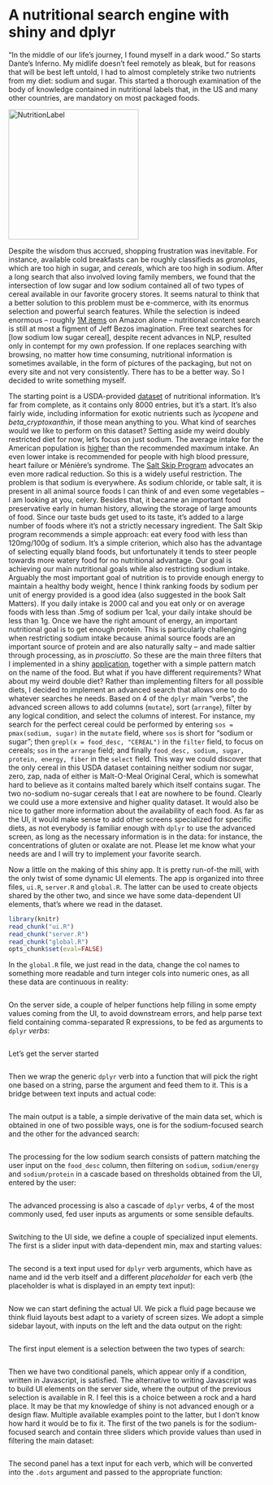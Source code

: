 # A nutritional search engine with shiny and dplyr


“In the middle of our life's journey, I found myself in a dark wood.” So starts Dante's Inferno. My midlife doesn't feel remotely as bleak, but for reasons that will be best left untold, I had to almost completely strike two nutrients from my diet: sodium and sugar. This started a thorough examination of the body of knowledge contained in nutritional labels  that, in the US and many other countries, are mandatory on most packaged foods.

<a title="By Jaidan899 (Own work) [CC BY-SA 4.0 (http://creativecommons.org/licenses/by-sa/4.0)], via Wikimedia Commons" href="https://commons.wikimedia.org/wiki/File%3ANutritionLabel.png"><img width="256" alt="NutritionLabel" src="https://upload.wikimedia.org/wikipedia/commons/thumb/c/c7/NutritionLabel.png/256px-NutritionLabel.png"/></a>

Despite the wisdom thus accrued, shopping frustration was inevitable. For instance, available cold breakfasts can be roughly classifieds as *granolas*, which are too high in sugar, and *cereals*, which are too high in sodium. After a long search that also involved loving family members, we found that the intersection of low sugar and low sodium contained all of two types of cereal available in our favorite grocery stores. It seems natural to think that a better solution to this problem must be e-commerce, with its enormus selection and powerful search features. While the selection is indeed enormous -- roughly [1M items](https://www.amazon.com/b/ref=sd_per_3_16310101?_encoding=UTF8&node=16310101) on Amazon alone -- nutritional content search is still at most a figment of Jeff Bezos imagination. Free text searches for [low sodium low sugar cereal], despite recent advances in NLP, resulted only in contempt for my own profession. If one replaces searching with browsing, no matter how time consuming, nutritional information is sometimes available, in the form of pictures of the packaging, but not on every site and not very consistently. There has to be a better way. So I decided to write something myself.


The starting point is a USDA-provided [dataset](http://www.ars.usda.gov/Services/docs.htm?docid=25700) of nutritional information. It's far from complete, as it contains only 8000 entries, but it's a start. It's also fairly wide, including information for exotic nutrients such as *lycopene* and *beta_cryptoxanthin*, if those mean anything to you. What kind of searches would we like to perform on this dataset? Setting aside my weird doubly restricted diet for now, let's focus on just sodium. The average intake for the American population is [higher](http://www.mayoclinic.org/healthy-lifestyle/nutrition-and-healthy-eating/in-depth/sodium/art-20045479) than the recommended maximum intake. An even lower intake is recommended for people with high blood pressure, heart failure or Ménière's syndrome. The [Salt Skip Program](http://www.saltmatters.org/) advocates an even more radical reduction. So this is a widely useful restriction. The problem is that sodium is everywhere. As sodium chloride, or table salt, it is present in all animal source foods I can think of and even some vegetables -- I am looking at you, celery. Besides that, it became an important food preservative early in human history, allowing the storage of large amounts of food. Since our taste buds get used to its taste, it's added to a large number of foods where it's not a strictly necessary ingredient. The Salt Skip program recommends a simple approach: eat every food with less than 120mg/100g of sodium. It's a simple criterion, which also has the advantage of selecting equally bland foods, but unfortunately it tends to steer people towards more watery food for no nutritional advantage. Our goal is  achieving our main nutritional goals while also restricting sodium intake. Arguably the most important goal of nutrition is to provide enough energy to maintain a healthy body weight, hence I think ranking foods by sodium per unit of energy provided is a good idea (also suggested in the book Salt Matters). If you daily intake is 2000 cal and you eat only or on average foods with less than .5mg of sodium per 1cal, your daily intake should be less than 1g. Once we have the right amount of energy, an important nutritional goal is to get enough protein. This is particularly challenging when restricting sodium intake because animal source foods are an important source of protein and are also naturally salty -- and made saltier through processing, as in *prosciutto*. So these are the main three filters that I implemented in a shiny [application](https://piccolbo.shinyapps.io/foodbase/), together with a simple pattern match on the name of the food. But what if you have different requirements? What about my weird double diet? Rather than implementing filters for all possible diets, I decided to implement an advanced search that allows one to do whatever searches he needs. Based on 4 of the `dplyr` main "verbs", the advanced screen allows to add columns (`mutate`), sort (`arrange`), filter by any logical condition, and select the columns of interest. For instance, my search for the perfect cereal could be performed by entering `sos = pmax(sodium, sugar)` in the `mutate` field, where `sos` is short for "sodium or sugar"; then `grepl(x = food_desc, "CEREAL")` in the `filter` field, to focus on cereals; `sos` in the `arrange` field; and finally `food_desc, sodium, sugar, protein, energy, fiber` in the `select` field. This way we could discover that the only cereal in this USDA dataset containing neither sodium nor sugar, zero, zap, nada of either is Malt-O-Meal Original Ceral, which is somewhat hard to believe as it contains malted barely which itself contains sugar. The two no-sodium no-sugar cereals that I eat are nowhere to be found. Clearly we could use a more extensive and higher quality dataset. It would also be nice to gather more information about the availability of each food. As far as the UI, it would make sense to add other screens specialized for specific diets, as not everybody is familiar enough with `dplyr` to use the advanced screen, as long as the necessary information is in the data: for instance, the concentrations of gluten or oxalate are not. Please let me know what your needs are and I will try to implement your favorite search.

Now a little on the making of this shiny app. It is pretty run-of-the mill, with the only twist of some dynamic UI elements.
The app is organized into three files, `ui.R`, `server.R` and `global.R`. The latter can be used to create objects shared by the other two, and since we have some data-dependent UI elements, that's where we read in the dataset.

```r
library(knitr)
read_chunk("ui.R")
read_chunk("server.R")
read_chunk("global.R")
opts_chunk$set(eval=FALSE)
```

In the `global.R` file, we just read in the data, change the col names to something more readable and turn integer cols into numeric ones, as all these data are continuous in reality:
```r
```

On the server side, a couple of helper functions help filling in some empty values coming from the UI, to avoid downstream errors, and help parse text field containing comma-separated R expressions, to be fed as arguments to `dplyr` *verbs*:

```r
```

Let's get the server started
```r
```

Then we wrap the generic `dplyr` verb into a function that will pick the right one based on a string, parse the argument and feed them to it. This is a bridge between text inputs and actual code:

```r
```

The main output is a table, a simple derivative of the main data set, which is obtained in one of two possible ways, one is for the sodium-focused search and the other for the advanced search:

```r
```

The processing for the low sodium search consists of pattern matching the user input on the `food_desc` column, then filtering on `sodium`,  `sodium/energy` and `sodium/protein` in a cascade based on thresholds obtained from the UI, entered by the user:

```r
```

The advanced processing is also a cascade of `dplyr` verbs, 4 of the most commonly used, fed user inputs as arguments or some sensible defaults.
```r
```


Switching to the UI side, we define a couple of specialized input elements. The first is a slider input with data-dependent min, max and starting values:
```r
```

The second is a text input used for `dplyr` verb arguments, which have as name and id the verb itself and a different *placeholder* for each verb (the placeholder is what is displayed in an empty text input):
```r
```

Now we can start defining the actual UI. We pick a fluid page because we think fluid layouts best adapt to a variety of screen sizes. 
We adopt a simple sidebar layout, with inputs on the left and the data output on the right: 

```r
```

The first input element is a selection between the two types of search:
```r
```

Then we have two conditional panels, which appear only if a condition, written in Javascript, is satisfied. The alternative to writing Javascript was to build UI elements on the server side, where the output of the previous selection is available in R. I feel this is a choice between a rock and a hard place. It may be that my knowledge of shiny is not advanced enough or a design flaw. Multiple available examples point to the latter, but I don't know how hard it would be to fix it. The first of the two panels is for the sodium-focused search and contain three sliders which provide values than used in filtering the main dataset:

```r
```

The second panel has a text input for each verb, which will be converted into the `.dots` argument and passed to the appropriate function:

```r
```
